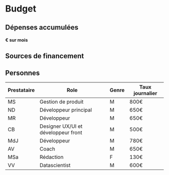 <!-- see https://github.com/prettier/prettier/issues/13057 -->
<!-- prettier-ignore-start -->
# Budget

## Dépenses accumulées
<!--rehype:class=mb__0-->

#### <accumulatedExpenses /> € sur <months /> mois
<!--rehype:class=h4__light-->

<div style={{ height: '540px' }} className="mb__4XL">
  <AccumulatedExpensesGraph />
</div>

## Sources de financement
<!--rehype:class=text__center-->

<div style={{ height: '480px' }} className="mt__L">
  <FundingSourcesGraph />
</div>

## Personnes

| Prestataire | Role                                | Genre | Taux journalier |
| ----------- | ----------------------------------- | ----- | --------------- |
| MS          | Gestion de produit                  | M     | 800€            |
| ND          | Développeur principal               | M     | 650€            |
| MR          | Développeur                         | M     | 650€            |
| CB          | Designer UX/UI et développeur front | M     | 500€            |
| MdJ         | Développeur                         | M     | 780€            |
| AV          | Coach                               | M     | 650€            |
| MSa         | Rédaction                           | F     | 130€            |
| VV          | Datascientist                       | M     | 600€            |
<!--rehype:class=mt__XL-->

<!-- prettier-ignore-end -->
